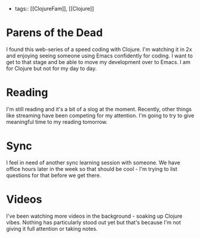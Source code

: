 - tags:: [[ClojureFam]], [[Clojure]]

<a id="org55497c3"></a>

# Parens of the Dead

I found this web-series of a speed coding with Clojure. I'm watching it in 2x and enjoying seeing someone using Emacs confidently for coding. I want to get to that stage and be able to move my development over to Emacs. I am for Clojure but not for my day to day.

<a id="orgc29d51f"></a>

# Reading

I'm still reading and it's a bit of a slog at the moment. Recently, other things like streaming have been competing for my attention. I'm going to try to give meaningful time to my reading tomorrow.

<a id="org6c81508"></a>

# Sync

I feel in need of another sync learning session with someone. We have office hours later in the week so that should be cool - I'm trying to list questions for that before we get there.

# Videos

I've been watching more videos in the background - soaking up Clojure vibes. Nothing has particularly stood out yet but that's because I'm not giving it full attention or taking notes.
